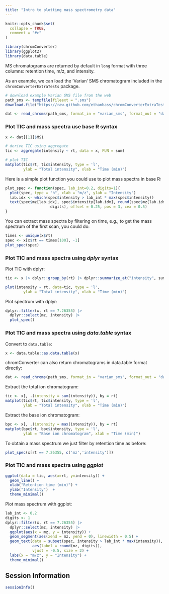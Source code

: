 ```yaml
---
title: "Intro to plotting mass spectrometry data"
---
```


```r
knitr::opts_chunk$set(
  collapse = TRUE,
  comment = "#>"
)
```

```r
library(chromConverter)
library(ggplot2)
library(data.table)
```

MS chromatograms are returned by default in `long` format with three columns: retention time, m/z, and intensity.

As an example, we can load the 'Varian' SMS chromatogram included in the `chromConverterExtraTests` package.

```r
# download example Varian SMS file from the web
path_sms <- tempfile(fileext = ".sms")
download.file("https://raw.github.com/ethanbass/chromConverterExtraTests/master/inst/STRD15.SMS", destfile = path_sms)

dat <- read_chroms(path_sms, format_in = "varian_sms", format_out = "data.frame")
```

### Plot TIC and mass spectra use base R syntax

```r
x <- dat[[1]]$MS1

# derive TIC using aggregate
tic <- aggregate(intensity ~ rt, data = x, FUN = sum)

# plot TIC
matplot(tic$rt, tic$intensity, type = 'l',
        ylab = "Total intensity", xlab = "Time (min)")
```

Here is a simple plot function you could use to plot mass spectra in base R:

```r
plot_spec <- function(spec, lab_int=0.2, digits=1){
  plot(spec, type = "h", xlab = "m/z", ylab = "Intensity")
  lab.idx <- which(spec$intensity > lab_int * max(spec$intensity))
  text(spec$mz[lab.idx], spec$intensity[lab.idx], round(spec$mz[lab.idx], 
                    digits), offset = 0.25, pos = 3, cex = 0.5)
}
```

You can extract mass spectra by filtering on time, e.g., to get the mass spectrum of the first scan, you could do:

```r
times <- unique(x$rt)
spec <- x[x$rt == times[100], -1]
plot_spec(spec)
```

### Plot TIC and mass spectra using *dplyr* syntax

Plot TIC with dplyr:

```r
tic <- x |> dplyr::group_by(rt) |> dplyr::summarize_at("intensity", sum)

plot(intensity ~ rt, data=tic, type = 'l',
        ylab = "Total intensity", xlab = "Time (min)")
```

Plot spectrum with dplyr:

```r
dplyr::filter(x, rt == 7.26355) |> 
  dplyr::select(mz, intensity) |> 
  plot_spec()
```

### Plot TIC and mass spectra using *data.table* syntax

Convert to `data.table`:

```r
x <- data.table::as.data.table(x)
```

chromConverter can also return chromatograms in data.table format directly:

```r
dat <- read_chroms(path_sms, format_in = "varian_sms", format_out = "data.table")
```

Extract the total ion chromatogram:

```r
tic <- x[, .(intensity = sum(intensity)), by = rt]
matplot(tic$rt, tic$intensity, type = 'l',
        ylab = "Total intensity", xlab = "Time (min)")
```

Extract the base ion chromatogram:

```r
bpc <- x[, .(intensity = max(intensity)), by = rt]
matplot(bpc$rt, bpc$intensity, type = 'l',
        ylab = "Base ion chromatogram", xlab = "Time (min)")
```

To obtain a mass spectrum we just filter by retention time as before:

```r
plot_spec(x[rt == 7.26355, c('mz','intensity')])
```

### Plot TIC and mass spectra using *ggplot*

```r
ggplot(data = tic, aes(x=rt, y=intensity)) + 
  geom_line() + 
  xlab("Retention time (min)") +
  ylab("Intensity")  +
  theme_minimal()
```

Plot mass spectrum with ggplot: 

```r
lab_int <- 0.2
digits <- 1
dplyr::filter(x, rt == 7.26355) |> 
  dplyr::select(mz, intensity) |> 
  ggplot(aes(x = mz, y = intensity)) +
  geom_segment(aes(xend = mz, yend = 0), linewidth = 0.5) +
  geom_text(data = subset(spec, intensity > lab_int * max(intensity)),
            aes(label = round(mz, digits)),
            vjust = -0.5, size = 2) +
  labs(x = "m/z", y = "Intensity") +
  theme_minimal()
```


## Session Information

```r
sessionInfo()
```
